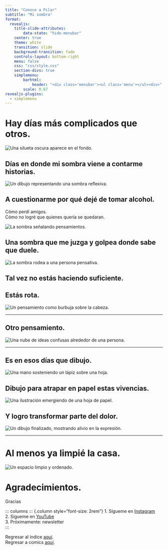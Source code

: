 ```yaml
---
title: "Conoce a Pilar"
subtitle: "Mi sombra"
format:
  revealjs:
    title-slide-attributes:
        data-state: "hide-menubar"
    center: true
    theme: white
    transition: slide
    background-transition: fade
    controls-layout: bottom-right
    menu: false
    css: "css/style.css"
    section-divs: true
    simplemenu:
        barhtml:
            header: "<div class='menubar'><ul class='menu'></ul><div>"
        scale: 0.67
revealjs-plugins:
  - simplemenu
---
```


# Hay días más complicados que otros. {data-stack-name="Conoce a Pilar"}

<img data-src="../../images/CAP/Pilar1.png" alt="Una silueta oscura aparece en el fondo.">

## Días en donde mi sombra viene a contarme historias.

<img data-src="../../images/CAP/Pilar2.png" alt="Un dibujo representando una sombra reflexiva.">

## A cuestionarme por qué dejé de tomar alcohol.  
Cómo perdí amigos.  
Cómo no logré que quienes quería se quedaran.

<img data-src="../../images/CAP/Pilar3.png" alt="La sombra señalando pensamientos.">

## Una sombra que me juzga y golpea donde sabe que duele.

<img data-src="../../images/CAP/Pilar4.png" alt="La sombra rodea a una persona pensativa.">

## Tal vez no estás haciendo suficiente.  
## Estás rota.

<img data-src="../../images/CAP/Pilar5.png" alt="Un pensamiento como burbuja sobre la cabeza.">

---

## Otro pensamiento.

<img data-src="../../images/CAP/Pilar6.png" alt="Una nube de ideas confusas alrededor de una persona.">

---

## Es en esos días que dibujo.

<img data-src="../../images/CAP/Pilar7.png" alt="Una mano sosteniendo un lápiz sobre una hoja.">

## Dibujo para atrapar en papel estas vivencias.

<img data-src="../../images/CAP/Pilar8.png" alt="Una ilustración emergiendo de una hoja de papel.">

## Y logro transformar parte del dolor.

<img data-src="../../images/CAP/Pilar9.png" alt="Un dibujo finalizado, mostrando alivio en la expresión.">

---

# Al menos ya limpié la casa. {data-name="Al menos limpié la casa"}

<img data-src="../../images/CAP/Pilar10.png" alt="Un espacio limpio y ordenado.">

# Agradecimientos. {data-name="Agradecimientos y Regresar"}



Gracias  

::: columns
::: {.column style="font-size: 2rem"}
1. Sígueme en [Instagram](https://www.instagram.com/sheinventor/)  
2. Sígueme en [YouTube](https://www.youtube.com/@SheInventor_Espanol)  
3. Próximamente: newsletter  
:::

Regresar al índice [aquí](../index.qmd).  
Regresar a comics [aquí](index.qmd).  
